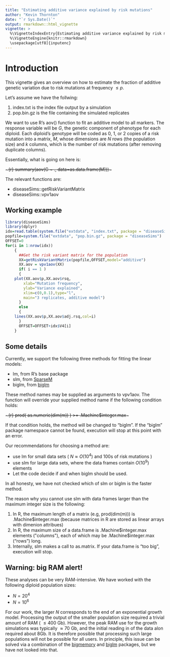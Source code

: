 ```yaml
---
title: "Estimating additive variance explained by risk mutations"
author: "Kevin Thornton"
date: "`r Sys.Date()`"
output: rmarkdown::html_vignette
vignette: >
  %\VignetteIndexEntry{Estimating additive variance explained by risk mutations}
  %\VignetteEngine{knitr::rmarkdown}
  \usepackage[utf8]{inputenc}
---
```


# Introduction

This vignette gives an overview on how to estimate the fraction of additive genetic variation due to risk mutations
at frequency $\leq p$.

Let's assume we have the follwing:

1. index.txt is the index file output by a simulation
2. pop.bin.gz is the file containing the simulated replicates

We want to use R's aov() function to fit an additive model to all markers.  The response variable will be $G$, the
genetic component of phenotype for each diploid.  Each diploid's genotype will be coded as 0, 1, or 2 copies of a risk mutation 
into a matrix, $M$, whose dimensions are $N$ rows (the population size) and $k$ columns, which is the number of risk mutations (after removing 
duplicate columns).

Essentially, what is going on here is:

~~~{r}
summary(aov(G ~ ., data=as.data.frame(M)))
~~~

The relevant functions are:

* diseaseSims::getRiskVariantMatrix
* diseaseSims::vpv1aov

## Working example

```r
library(diseaseSims)
library(dplyr)
idx=read.table(system.file("extdata", "index.txt", package = "diseaseSims"))
popfile=system.file("extdata", "pop.bin.gz", package = "diseaseSims")
OFFSET=0
for(i in 1:nrow(idx))
    {
      ##Get the risk variant matrix for the population
      XX=getRiskVariantMatrix(popfile,OFFSET,model="additive")
      XX.aov = vpv1aov(XX)
      if( i == 1 )
      {
	plot(XX.aov$p,XX.aov$rsq,
		xlab="Mutation frequency",
		ylab="Variance explained",
		xlim=c(0,0.1),type="l",
		main="3 replicates, additive model")
      }
      else
      {
	lines(XX.aov$p,XX.aov$adj.rsq,col=i)
      }
      OFFSET=OFFSET+idx$V4[i]
    }
```

## Some details

Currently, we support the following three methods for fitting the linear models:

* lm, from R's base package
* slm, from [SparseM](http://cran.r-project.org/web/packages/SparseM/index.html)
* biglm, from [biglm](http://cran.r-project.org/web/packages/biglm/index.html)

These method names may be supplied as arguments to vpv1aov.  The function will override your supplied method name if the following condition holds:

~~~{r}
prod( as.numeric(dim(m)) ) >= .Machine$integer.max
~~~

If that condition holds, the method will be changed to "biglm".  If the "biglm" package namespace cannot be found, execution will stop at this point 
with an error.

Our recommendations for choosing a method are:

* use lm for small data sets ( $N \approx O(10^4)$ and 100s of risk mutations )
* use slm for large data sets, where the data frames contain $O(10^9)$ elements
* Let the code decide if and when biglm should be used.

In all honesty, we have not checked which of slm or biglm is the faster method.  

The reason why you cannot use slm with data frames larger than the maximum integer size is the following:

1. In R, the maximum length of a matrix (e.g, prod(dim(m))) is .Machine$integer.max (because matrices in R are stored as linear arrays with dimenion attribues)
2. In R, the maximum size of a data.frame is .Machine$integer.max elements ("columns"), each of which may be .Machine$integer.max ("rows") long.
3. Internally, slm makes a call to as.matrix.  If your data.frame is "too big", execution will stop.

## Warning: big RAM alert!

These analyses can be very RAM-intensive.  We have worked with the following diploid population sizes:

* $N = 20^4$
* $N = 10^6$

For our work, the larger $N$ corresponds to the end of an exponential growth model.  Processing the output of the smaller 
population size required a trivial amount of RAM ( $\leq 400$ Gb).  However, the peak RAM use for the growth simulations was typically
$\approx 70$ Gb, and the initial reading in of the data alon required about 8Gb.  It is therefore possible that processing such large populations
will not be possible for all users.  In principle, this issue can be solved via a combination of the [bigmemory](http://cran.r-project.org/web/packages/bigmemory/index.html)
and [biglm](http://cran.r-project.org/web/packages/biglm/index.html) packages, but we have not looked into that.